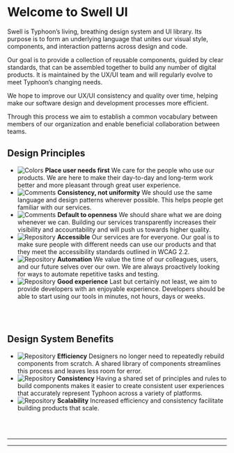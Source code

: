 

<Meta title="Welcome/Introduction" />

<style>
  {`
    .sbdocs p {
      font-size: 1.25em;
      line-height: 1.35;
    }

    .link-list {
      display: grid;
      grid-template-columns: 1fr;
      grid-template-rows: 1fr 1fr;
      row-gap: 0.625em;
      padding-inline-start: 0;
    }

    @media (min-width: 620px) {
      .link-list {
        row-gap: 1.25em;
        column-gap: 1.25em;
        grid-template-columns: 1fr 1fr;
      }
    }

    @media all and (-ms-high-contrast:none) {
    .link-list {
        display: -ms-grid;
        -ms-grid-columns: 1fr 1fr;
        -ms-grid-rows: 1fr 1fr;
      }
    }

    .link-list li {
      display: grid;
      grid-template-columns: 20% 1fr;
      grid-gap: 1rem;
      padding: 1.25em 1.875em 1.25em 1em;
      border: 1px solid #00000070;
      border-radius: 5px;
      transition: background 150ms ease-out, border 150ms ease-out, transform 150ms ease-out;
      color: #333333;
      align-items: flex-start;
      pointer-events: none;
    }

    .link-list li img {
      align-self: center;
      width: 100%;
    }

    .link-list li strong {
      font-weight: 700;
      font-size: 1.25em;
      display: block;
      margin-block-end: 0.25em;
    }

    .link-list li span {
      font-size: 0.875em;
      line-height: 1.25;
    }

  `}
</style>

# Welcome to Swell UI

Swell is Typhoon’s living, breathing design system and UI library. Its purpose is to form an underlying language that unites our visual style, components, and interaction patterns across design and code. 

Our goal is to provide a collection of reusable components, guided by clear standards, that can be assembled together to build any number of digital products. It is maintained by the UX/UI team and will regularly evolve to meet Typhoon’s changing needs.

We hope to improve our UX/UI consistency and quality over time, helping make our software design and development processes more efficient.

Through this process we aim to establish a common vocabulary between members of our organization and enable beneficial collaboration between teams.
<br/>

## Design Principles

<ul className="link-list">
  <li>
    <img src={Direction} alt="Colors" />
    <strong>Place user needs first</strong>
    We care for the people who use our products. We are here to make their day-to-day and long-term work better and more pleasant through great user experience.
  </li>
  <li>
      <img src={Colors} alt="Comments" />
      <strong>Consistency, not uniformity</strong>
      We should use the same language and design patterns wherever possible. This helps people get familiar with our services.
  </li>
  <li>
      <img src={Comments} alt="Comments" />
      <strong>Default to openness</strong>
      We should share what we are doing whenever we can. Building our services transparently increases their visibility and accountability and will push us towards higher quality.
  </li>
  <li>
      <img src={Flow} alt="Repository" />
      <strong>Accessible</strong>
      Our services are for everyone. Our goal is to make sure people with different needs can use our products and that they meet the accessibility standards outlined in WCAG 2.2.
  </li>
  <li>
      <img src={Plugin} alt="Repository" />
      <strong>Automation</strong>
      We value the time of our colleagues, users, and our future selves over our own. We are always proactively looking for ways to automate repetitive tasks and testing.
  </li>
  <li>
      <img src={CodeBrackets} alt="Repository" />
      <strong>Good experience</strong>
      Last but certainly not least, we aim to provide developers with an enjoyable experience. Developers should be able to start using our tools in minutes, not hours, days or weeks.
  </li>
</ul>
<br/>
<br/>

## Design System Benefits
<ul className="link-list">
  <li>
      <img src={Plugin} alt="Repository" />
      <strong>Efficiency</strong>
      Designers no longer need to repeatedly rebuild components from scratch. A shared library of components streamlines this process and leaves less room for error.
  </li>
  <li>
      <img src={Repo} alt="Repository" />
      <strong>Consistency</strong>
      Having a shared set of principles and rules to build components makes it easier to create consistent user experiences that accurately represent Typhoon across a variety of platforms.
  </li>
  <li>
      <img src={StackAlt} alt="Repository" />
      <strong>Scalability</strong>
      Increased efficiency and consistency facilitate building products that scale.
  </li>
</ul>
<br/>
<br/>

---
---